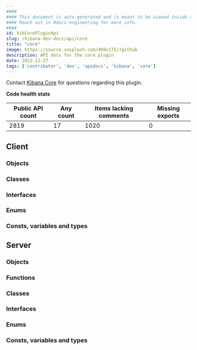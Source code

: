 ```yaml
---
####
#### This document is auto-generated and is meant to be viewed inside our experimental, new docs system.
#### Reach out in #docs-engineering for more info.
####
id: kibCorePluginApi
slug: /kibana-dev-docs/api/core
title: "core"
image: https://source.unsplash.com/400x175/?github
description: API docs for the core plugin
date: 2022-12-27
tags: ['contributor', 'dev', 'apidocs', 'kibana', 'core']
---
```




Contact [Kibana Core](https://github.com/orgs/elastic/teams/kibana-core) for questions regarding this plugin.

**Code health stats**

| Public API count  | Any count | Items lacking comments | Missing exports |
|-------------------|-----------|------------------------|-----------------|
| 2819 | 17 | 1020 | 0 |

## Client

### Objects
<DocDefinitionList data={coreObj.client.objects}/>

### Classes
<DocDefinitionList data={coreObj.client.classes}/>

### Interfaces
<DocDefinitionList data={coreObj.client.interfaces}/>

### Enums
<DocDefinitionList data={coreObj.client.enums}/>

### Consts, variables and types
<DocDefinitionList data={coreObj.client.misc}/>

## Server

### Objects
<DocDefinitionList data={coreObj.server.objects}/>

### Functions
<DocDefinitionList data={coreObj.server.functions}/>

### Classes
<DocDefinitionList data={coreObj.server.classes}/>

### Interfaces
<DocDefinitionList data={coreObj.server.interfaces}/>

### Enums
<DocDefinitionList data={coreObj.server.enums}/>

### Consts, variables and types
<DocDefinitionList data={coreObj.server.misc}/>


